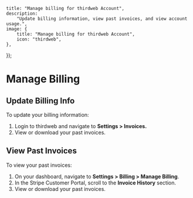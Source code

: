 



	title: "Manage billing for thirdweb Account",
	description:
		"Update billing information, view past invoices, and view account usage.",
	image: {
		title: "Manage billing for thirdweb Account",
		icon: "thirdweb",
	},
});

# Manage Billing

## Update Billing Info

To update your billing information:

1. Login to thirdweb and navigate to **Settings > Invoices.**
2. View or download your past invoices.


<DocImage src={billingSettings} />

## View Past Invoices

To view your past invoices:

1. On your dashboard, navigate to **Settings > Billing > Manage Billing**.
2. In the Stripe Customer Portal, scroll to the **Invoice History** section.
3. View or download your past invoices.

<DocImage src={invoicesSettings} />
